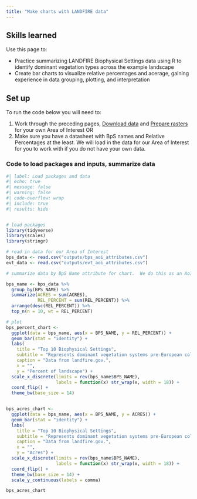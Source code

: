 ```yaml
---
title: "Make charts with LANDFIRE data"
---
```




## Skills learned

Use this page to:

- Practice summarizing LANDFIRE Biophysical Settings data using R to identify dominant vegetation types across the example landscape
- Create bar charts to visualize relative percentages and acerage, gaining experience in data grouping, plotting, and interpretation

## Set up

To run the code below you will need to:

1. Work through the preceding pages, [Download data](docs/download.html){target="blank"} and [Prepare rasters](docs/prep_rasters.html){target="blank"} for your own Area of Interest OR
2. Make sure you have a datasheet with BpS names and Relative Percentages at the least. We will load in the data for our Area of Interest for you to work with if you do not have your own data.



### Code to load packages and inputs, summarize data

```r
#| label: Load packages and data
#| echo: true
#| message: false
#| warning: false
#| code-overflow: wrap
#| include: true
#| results: hide


# load packages
library(tidyverse)
library(scales)
library(stringr)

# read in data for our Area of Interest
bps_data <- read.csv("outputs/bps_aoi_attributes.csv")
evt_data <- read.csv("outputs/evt_aoi_attributes.csv")

# summarize data by BpS Name attribute for chart.  We do this as an AoI may have multiple variants if it crosses multiple Map Zones. We also limit output dataframe to the top 10 BpSs.  Customize as needed!

bps_name <- bps_data %>%
  group_by(BPS_NAME) %>%
  summarize(ACRES = sum(ACRES),
            REL_PERCENT = sum(REL_PERCENT)) %>%
  arrange(desc(REL_PERCENT)) %>%
  top_n(n = 10, wt = REL_PERCENT)

# plot
bps_percent_chart <- 
  ggplot(data = bps_name, aes(x = BPS_NAME, y = REL_PERCENT)) + 
  geom_bar(stat = "identity") +
  labs(
    title = "Top 10 Biophysical Settings",
    subtitle = "Represents dominant vegetation systems pre-European colonization",
    caption = "Data from landfire.gov.",
    x = "",
    y = "Percent of landscape") +
  scale_x_discrete(limits = rev(bps_name$BPS_NAME),
                   labels = function(x) str_wrap(x, width = 18)) +
  coord_flip() +
  theme_bw(base_size = 14)


bps_acres_chart <-
  ggplot(data = bps_name, aes(x = BPS_NAME, y = ACRES)) + 
  geom_bar(stat = "identity") +
  labs(
    title = "Top 10 Biophysical Settings",
    subtitle = "Represents dominant vegetation systems pre-European colonization",
    caption = "Data from landfire.gov.",
    x = "",
    y = "Acres") +
  scale_x_discrete(limits = rev(bps_name$BPS_NAME),
                   labels = function(x) str_wrap(x, width = 18)) +
  coord_flip() +
  theme_bw(base_size = 14) +
  scale_y_continuous(labels = comma)

bps_acres_chart






```





